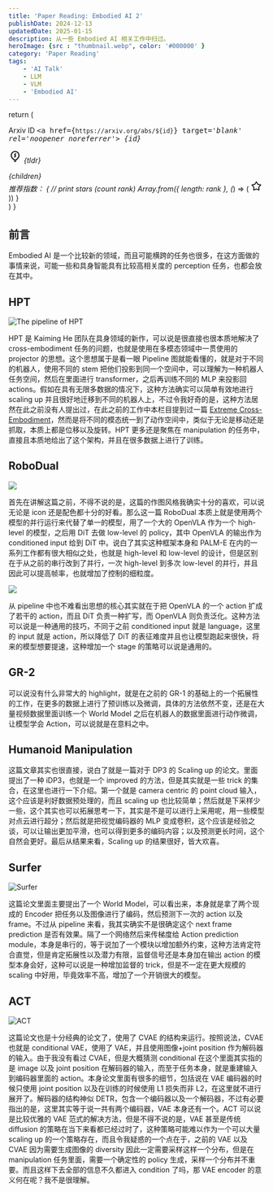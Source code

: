 ```yaml
---
title: 'Paper Reading: Embodied AI 2'
publishDate: 2024-12-13
updatedDate: 2025-01-15
description: 从一些 Embodied AI 相关工作中扫过。
heroImage: {src : "thumbnail.webp", color: '#000000' }
category: 'Paper Reading'
tags:
    - 'AI Talk'
    - LLM
    - VLM
    - 'Embodied AI'
---
```



  return (
    <div className='border rounded-xl p-4'>
      <div class='inline-flex items-stretch gap-2 rounded-full border pe-3'>
        <span class='flex items-center shrink-0 text-sm bg-primary-foreground text-primary px-2.5 rounded-full'>
          Arxiv ID
        </span>
        <samp className='break-all text-foreground'>
          <a href={`https://arxiv.org/abs/${id}`} target='_blank' rel='noopener noreferrer'>
            {id}
          </a>
        </samp>
      </div>
      <p class='flex items-center gap-x-3'>
        <svg xmlns='http://www.w3.org/2000/svg' width='26' height='26' viewBox='0 0 24 24'>
          <g fill='none'>
            <path d='m12.593 23.258l-.011.002l-.071.035l-.02.004l-.014-.004l-.071-.035q-.016-.005-.024.005l-.004.01l-.017.428l.005.02l.01.013l.104.074l.015.004l.012-.004l.104-.074l.012-.016l.004-.017l-.017-.427q-.004-.016-.017-.018m.265-.113l-.013.002l-.185.093l-.01.01l-.003.011l.018.43l.005.012l.008.007l.201.093q.019.005.029-.008l.004-.014l-.034-.614q-.005-.018-.02-.022m-.715.002a.02.02 0 0 0-.027.006l-.006.014l-.034.614q.001.018.017.024l.015-.002l.201-.093l.01-.008l.004-.011l.017-.43l-.003-.012l-.01-.01z' />
            <path
              fill='currentColor'
              d='M13 20a1 1 0 1 1 0 2h-2a1 1 0 1 1 0-2zM12 2c4.41 0 8 3.543 8 7.933c0 3.006-1.522 5.196-2.78 6.494l-.284.283l-.27.252l-.252.22l-.33.27l-.328.244c-.196.138-.34.329-.466.535l-.145.251l-.141.252c-.24.412-.518.766-1.111.766h-3.786c-.593 0-.871-.354-1.11-.766l-.213-.378c-.145-.253-.305-.494-.54-.66l-.232-.171l-.199-.155l-.227-.188l-.252-.22l-.27-.252l-.285-.283C5.522 15.129 4 12.939 4 9.933C4 5.543 7.59 2 12 2m0 2C8.677 4 6 6.665 6 9.933c0 2.624 1.533 4.494 2.593 5.471l.245.218l.22.182l.27.208l.072.052c.315.222.549.531.762.854l.373.582h2.93l.373-.582c.213-.323.447-.632.762-.854l.243-.182l.206-.165l.233-.2C16.342 14.576 18 12.662 18 9.933C18 6.665 15.323 4 12 4m.293 2.293a1 1 0 0 1 1.497 1.32l-.083.094L12.414 9l1.286 1.286c.364.364.392.937.084 1.333l-.084.095l-1.993 1.993a1 1 0 0 1-1.497-1.32l.083-.094L11.586 11L10.3 9.714a1.01 1.01 0 0 1-.084-1.333l.084-.095z'
            />
          </g>
        </svg>
        {tldr}
      </p>
      <div class='function-table-content'>{children}</div>
      <div class='inline-flex gap-x-1 items-center bg-muted border rounded-full px-3 [&_svg]:text-foreground'>
        推荐指数：
        {
          // print stars (count rank)
          Array.from({ length: rank }, (_) => (
            <svg xmlns='http://www.w3.org/2000/svg' width='22' height='22' viewBox='0 0 24 24'>
              <g fill='none' fill-rule='evenodd'>
                <path d='m12.593 23.258l-.011.002l-.071.035l-.02.004l-.014-.004l-.071-.035q-.016-.005-.024.005l-.004.01l-.017.428l.005.02l.01.013l.104.074l.015.004l.012-.004l.104-.074l.012-.016l.004-.017l-.017-.427q-.004-.016-.017-.018m.265-.113l-.013.002l-.185.093l-.01.01l-.003.011l.018.43l.005.012l.008.007l.201.093q.019.005.029-.008l.004-.014l-.034-.614q-.005-.018-.02-.022m-.715.002a.02.02 0 0 0-.027.006l-.006.014l-.034.614q.001.018.017.024l.015-.002l.201-.093l.01-.008l.004-.011l.017-.43l-.003-.012l-.01-.01z' />
                <path
                  fill='currentColor'
                  d='M10.92 2.868a1.25 1.25 0 0 1 2.16 0l2.795 4.798l5.428 1.176a1.25 1.25 0 0 1 .667 2.054l-3.7 4.141l.56 5.525a1.25 1.25 0 0 1-1.748 1.27L12 19.592l-5.082 2.24a1.25 1.25 0 0 1-1.748-1.27l.56-5.525l-3.7-4.14a1.25 1.25 0 0 1 .667-2.055l5.428-1.176zM12 4.987L9.687 8.959a1.25 1.25 0 0 1-.816.592l-4.492.973l3.062 3.427c.234.262.347.61.312.959l-.463 4.573l4.206-1.854a1.25 1.25 0 0 1 1.008 0l4.206 1.854l-.463-4.573a1.25 1.25 0 0 1 .311-.959l3.063-3.427l-4.492-.973a1.25 1.25 0 0 1-.816-.592z'
                />
              </g>
            </svg>
          ))
        }
      </div>
    </div>
  )
}

## 前言

Embodied AI 是一个比较新的领域，而且可能横跨的任务也很多，在这方面做的事情来说，可能一些和具身智能具有比较高相关度的 perception 任务，也都会放在其中。

## HPT

<FunctionTable id='2409.20537' tldr='使用 Stem Encoder 和 Decoder 对齐 cross-embodiment 并训练一个 Transformer' rank={4}>

![The pipeline of HPT](https://pic.axi404.top/image.60u8wwy8i3.webp)

HPT 是 Kaiming He 团队在具身领域的新作，可以说是很直接也很本质地解决了 cross-embodiment 任务的问题，也就是使用在多模态领域中一贯使用的 projector 的思想。这个思想属于是看一眼 Pipeline 图就能看懂的，就是对于不同的机器人，使用不同的 stem 把他们投影到同一个空间中，可以理解为一种机器人任务空间，然后在里面进行 transformer，之后再训练不同的 MLP 来投影回 actions。假如在具有无限多数据的情况下，这种方法确实可以简单有效地进行 scaling up 并且很好地迁移到不同的机器人上，不过令我好奇的是，这种方法居然在此之前没有人提出过，在此之前的工作中本栏目提到过一篇 [Extreme Cross-Embodiment](https://arxiv.org/abs/2402.19432)，然而是将不同的模态统一到了动作空间中，类似于无论是移动还是抓取，本质上都是位移以及旋转。HPT 更多还是聚焦在 manipulation 的任务中，直接且本质地给出了这个架构，并且在很多数据上进行了训练。
</FunctionTable>

## RoboDual

<FunctionTable id='2410.08001' tldr='使用 OpenVLA 以及 DP 组成的快慢系统，DP 用 OpenVLA 的输出作为输入' rank={2}>

![](https://pic.axi404.top/image.4jo3v6aymf.webp)

首先在讲解这篇之前，不得不说的是，这篇的作图风格我确实十分的喜欢，可以说无论是 icon 还是配色都十分的好看。那么这一篇 RoboDual 本质上就是使用两个模型的并行运行来代替了单一的模型，用了一个大的 OpenVLA 作为一个 high-level 的模型，之后用 DiT 去做 low-level 的 policy，其中 OpenVLA 的输出作为 conditioned input 给到 DiT 中。说白了其实这种框架本身和 PALM-E 在内的一系列工作都有很大相似之处，也就是 high-level 和 low-level 的设计，但是区别在于从之前的串行改到了并行，一次 high-level 到多次 low-level 的并行，并且因此可以提高帧率，也就增加了控制的细粒度。

![](https://pic.axi404.top/image.4xujm1jr7w.webp)

从 pipeline 中也不难看出思想的核心其实就在于把 OpenVLA 的一个 action 扩成了若干的 action，而且 DiT 负责一种扩写，而 OpenVLA 则负责泛化。这种方法可以说是一种通用的技巧，不同于之前 conditioned input 就是 language，这里的 input 就是 action，所以降低了 DiT 的表征难度并且也让模型跑起来很快，将来的模型想要提速，这种增加一个 stage 的策略可以说是通用的。
</FunctionTable>

## GR-2

<FunctionTable id='2410.06158' tldr='规模更大的 GR-2，展现了泛化能力' rank={3}>

可以说没有什么非常大的 highlight，就是在之前的 GR-1 的基础上的一个拓展性的工作，在更多的数据上进行了预训练以及微调，具体的方法依然不变，还是在大量视频数据里面训练一个 World Model 之后在机器人的数据里面进行动作微调，让模型学会 Action，可以说就是在意料之中。
</FunctionTable>

## Humanoid Manipulation

<FunctionTable id='2410.10803' tldr='对于 DP3 的 scaling up' rank={3}>

这篇文章其实也很直接，说白了就是一篇对于 DP3 的 Scaling up 的论文。里面提出了一种 iDP3，也就是一个 improved 的方法，但是其实就是一些 trick 的集合，在这里也进行一下介绍。第一个就是 camera centric 的 point cloud 输入，这个应该是利好数据预处理的，而且 scaling up 也比较简单；然后就是下采样少一些，这个其实也可以拓展思考一下，其实是不是可以进行上采用呢，用一些模型对点云进行超分；然后就是把视觉编码器的 MLP 变成卷积，这个应该是经验之谈，可以让输出更加平滑，也可以得到更多的编码内容；以及预测更长时间，这个自然会更好。最后从结果来看，Scaling up 的结果很好，皆大欢喜。
</FunctionTable>

## Surfer

<FunctionTable id='2306.11335' tldr='使用 World Model 的 VLA 模型' rank={2}>

![Surfer](https://pic.axi404.top/Surfer.8adam0a9tq.webp)

这篇论文里面主要提出了一个 World Model，可以看出来，本身就是拿了两个现成的 Encoder 把任务以及图像进行了编码，然后预测下一次的 action 以及 frame。不过从 pipeline 来看，我其实确实不是很确定这个 next frame prediction 是否有效果。隔了一个网络然后来传梯度给 Action prediction module，本身是串行的，等于说加了一个模块以增加额外约束，这种方法肯定符合直觉，但是肯定拓展性以及潜力有限，监督信号还是本身加在输出 action 的模型本身会好，这种可以说是一种增加监督的 trick，但是不一定在更大规模的 scaling 中好用，毕竟效率不高，增加了一个开销很大的模型。
</FunctionTable>

## ACT

<FunctionTable id='2304.13705' tldr='CVAE style 的模型，使用 Transformer 作为 encoder，DETR like 的结构作为 decoder' rank={2}>

![ACT](https://pic.axi404.top/image.eskdeuqyp.webp)

这篇论文也是十分经典的论文了，使用了 CVAE 的结构来运行。按照说法，CVAE 也就是 conditional VAE，使用了 VAE，并且使用图像+joint position 作为解码器的输入。由于我没有看过 CVAE，但是大概猜测 conditional 在这个里面其实指的是 image 以及 joint position 在解码器的输入，而至于任务本身，就是重建输入到编码器里面的 action。本身论文里面有很多的细节，包括说在 VAE 编码器的时候只使用 joint position 以及在训练的时候使用 L1 损失而非 L2，在这里就不进行展开了。解码器的结构神似 DETR，包含一个编码器以及一个解码器，不过有必要指出的是，这里其实等于说一共有两个编码器，VAE 本身还有一个。ACT 可以说是比较优雅的 VAE 范式的解决方法，但是不得不说的是，VAE 甚至是传统 diffusion 的策略在当下来看都已经过时了，这种策略可能难以作为一个可以大量 scaling up 的一个策略存在，而且令我疑惑的一个点在于，之前的 VAE 以及 CVAE 因为需要生成图像的 diversity 因此一定需要采样这样一个分布，但是在 manipulation 任务里面，需要一个确定性的 policy 生成，采样一个分布并不重要。而且这样下去全部的信息不久都进入 condition 了吗，那 VAE encoder 的意义何在呢？我不是很理解。
</FunctionTable>